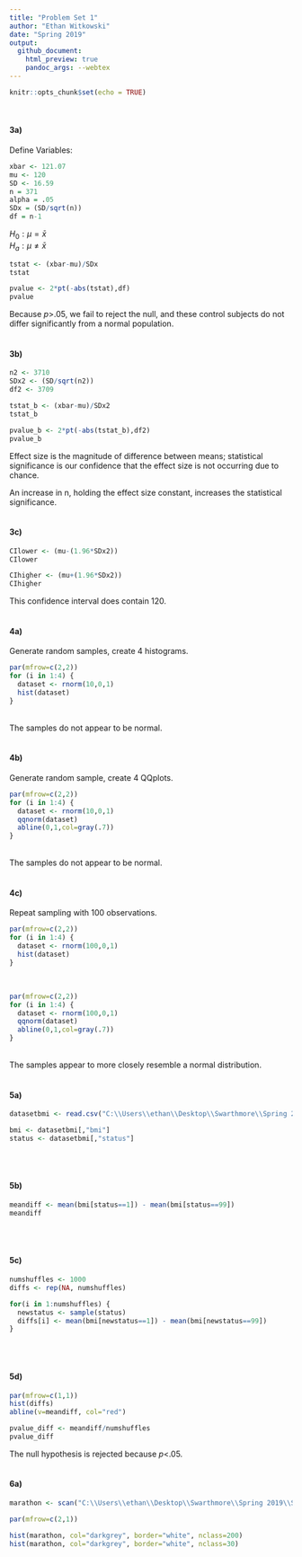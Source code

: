 ---
title: "Problem Set 1"
author: "Ethan Witkowski"
date: "Spring 2019"
output: 
  github_document:
    html_preview: true
    pandoc_args: --webtex
---

```{r setup, include=FALSE}
knitr::opts_chunk$set(echo = TRUE)
```
<br>

#### 3a)

Define Variables:
```{r cars}
xbar <- 121.07
mu <- 120
SD <- 16.59
n = 371
alpha = .05
SDx = (SD/sqrt(n))
df = n-1
```

$H_{0}: \mu = \bar{x}$
<br>
$H_{a}: \mu \neq \bar{x}$

```{r pressure}
tstat <- (xbar-mu)/SDx
tstat

pvalue <- 2*pt(-abs(tstat),df)
pvalue
```

Because $p$>.05, we fail to reject the null, and these control subjects do not differ significantly from a normal population.
<br>
<br>

#### 3b)

```{r}

n2 <- 3710
SDx2 <- (SD/sqrt(n2))
df2 <- 3709

tstat_b <- (xbar-mu)/SDx2
tstat_b

pvalue_b <- 2*pt(-abs(tstat_b),df2)
pvalue_b
```

Effect size is the magnitude of difference between means; statistical significance is our confidence that the effect size is not occurring due to chance.

An increase in  n, holding the effect size constant, increases the statistical significance.
<br>
<br>

#### 3c)
```{r}
CIlower <- (mu-(1.96*SDx2))
CIlower

CIhigher <- (mu+(1.96*SDx2))
CIhigher
```

This confidence interval does contain 120.
<br>
<br>

#### 4a)

Generate random samples, create 4 histograms.
```{r}
par(mfrow=c(2,2))
for (i in 1:4) {
  dataset <- rnorm(10,0,1)
  hist(dataset)
}
```
<br>
The samples do not appear to be normal.
<br>
<br>

#### 4b)

Generate random sample, create 4 QQplots.
```{r}
par(mfrow=c(2,2))
for (i in 1:4) {
  dataset <- rnorm(10,0,1)
  qqnorm(dataset)
  abline(0,1,col=gray(.7))
}
```
<br>
The samples do not appear to be normal.
<br>
<br>

#### 4c)

Repeat sampling with 100 observations.
```{r}
par(mfrow=c(2,2))
for (i in 1:4) {
  dataset <- rnorm(100,0,1)
  hist(dataset)
}
```
<br>

```{r}
par(mfrow=c(2,2))
for (i in 1:4) {
  dataset <- rnorm(100,0,1)
  qqnorm(dataset)
  abline(0,1,col=gray(.7))
}
```
<br>
The samples appear to more closely resemble a normal distribution.
<br>
<br>

#### 5a)

```{r}
datasetbmi <- read.csv("C:\\Users\\ethan\\Desktop\\Swarthmore\\Spring 2019\\Statistics II\\Problem Sets\\Problem Set 1\\bmi.csv", header=T)

bmi <- datasetbmi[,"bmi"]
status <- datasetbmi[,"status"]
```
<br>
<br>

#### 5b)

```{r}
meandiff <- mean(bmi[status==1]) - mean(bmi[status==99])
meandiff
```
<br>
<br>

#### 5c)

```{r}
numshuffles <- 1000
diffs <- rep(NA, numshuffles)

for(i in 1:numshuffles) {
  newstatus <- sample(status)
  diffs[i] <- mean(bmi[newstatus==1]) - mean(bmi[newstatus==99])
}
```
<br>
<br>

#### 5d)

```{r}
par(mfrow=c(1,1))
hist(diffs)
abline(v=meandiff, col="red")

pvalue_diff <- meandiff/numshuffles
pvalue_diff
```
The null hypothesis is rejected because $p$<.05.
<br>
<br>

#### 6a)
```{r}

marathon <- scan("C:\\Users\\ethan\\Desktop\\Swarthmore\\Spring 2019\\Statistics II\\Problem Sets\\Problem Set 1\\nycmarathon.csv")

par(mfrow=c(2,1))

hist(marathon, col="darkgrey", border="white", nclass=200)
hist(marathon, col="darkgrey", border="white", nclass=30)
```
